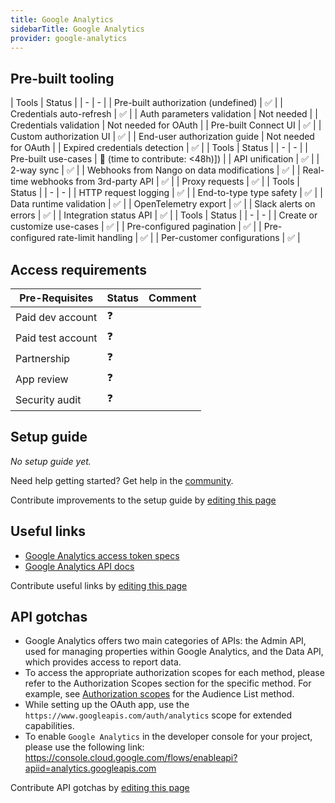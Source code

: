 ```yaml
---
title: Google Analytics
sidebarTitle: Google Analytics
provider: google-analytics
---
```




<Overview />

## Pre-built tooling

<AccordionGroup>
<Accordion title="✅ Authorization">
| Tools | Status |
| - | - |
| Pre-built authorization (undefined) | ✅ |
| Credentials auto-refresh | ✅ |
| Auth parameters validation | Not needed |
| Credentials validation | Not needed for OAuth |
| Pre-built Connect UI | ✅ |
| Custom authorization UI | ✅ |
| End-user authorization guide | Not needed for OAuth |
| Expired credentials detection | ✅ |
</Accordion>
<Accordion title="✅ Read & write data">
| Tools | Status |
| - | - |
| Pre-built use-cases | 🚫 (time to contribute: &lt;48h)]) |
| API unification | ✅ |
| 2-way sync | ✅ |
| Webhooks from Nango on data modifications | ✅ |
| Real-time webhooks from 3rd-party API | ✅ |
| Proxy requests | ✅ |
</Accordion>
<Accordion title="✅ Observability & data quality">
| Tools | Status |
| - | - |
| HTTP request logging | ✅ |
| End-to-type type safety | ✅ |
| Data runtime validation | ✅ |
| OpenTelemetry export | ✅ |
| Slack alerts on errors | ✅ |
| Integration status API | ✅ |
</Accordion>
<Accordion title="✅ Customization">
| Tools | Status |
| - | - |
| Create or customize use-cases | ✅ |
| Pre-configured pagination | ✅ |
| Pre-configured rate-limit handling | ✅ |
| Per-customer configurations | ✅ |
</Accordion>
</AccordionGroup>

<PreBuiltUseCases />

## Access requirements
| Pre-Requisites | Status | Comment|
| - | - | - |
| Paid dev account | ❓ |  |
| Paid test account | ❓ |  |
| Partnership | ❓ | |
| App review | ❓ |  |
| Security audit | ❓ | |


## Setup guide

_No setup guide yet._

<Tip>Need help getting started? Get help in the [community](https://nango.dev/slack).</Tip>

<Note>Contribute improvements to the setup guide by [editing this page](https://github.com/nangohq/nango/tree/master/docs-v2/integrations/all/google-analytics.mdx)</Note>


## Useful links

-   [Google Analytics access token specs](https://cloud.google.com/iam/docs/reference/sts/rest/v1/TopLevel/token#response-body)
-   [Google Analytics API docs](https://developers.google.com/analytics/policy)

<Note>Contribute useful links by [editing this page](https://github.com/nangohq/nango/tree/master/docs-v2/integrations/all/google-analytics.mdx)</Note>

## API gotchas

-   Google Analytics offers two main categories of APIs: the Admin API, used for managing properties within Google Analytics, and the Data API, which provides access to report data.
-   To access the appropriate authorization scopes for each method, please refer to the Authorization Scopes section for the specific method. For example, see [Authorization scopes](https://developers.google.com/analytics/devguides/reporting/data/v1/rest/v1alpha/properties.audienceLists/get#authorization-scopes) for the Audience List method.
-   While setting up the OAuth app, use the `https://www.googleapis.com/auth/analytics` scope for extended capabilities.
-   To enable `Google Analytics` in the developer console for your project, please use the following link: https://console.cloud.google.com/flows/enableapi?apiid=analytics.googleapis.com

<Note>Contribute API gotchas by [editing this page](https://github.com/nangohq/nango/tree/master/docs-v2/integrations/all/google-analytics.mdx)</Note>
